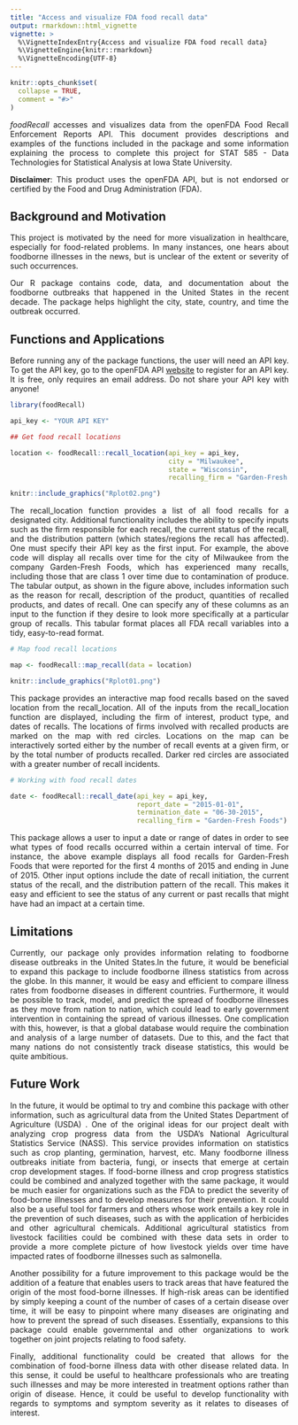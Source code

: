 ```yaml
---
title: "Access and visualize FDA food recall data"
output: rmarkdown::html_vignette
vignette: >
  %\VignetteIndexEntry{Access and visualize FDA food recall data}
  %\VignetteEngine{knitr::rmarkdown}
  %\VignetteEncoding{UTF-8}
---
```


<style>
body {
text-align: justify}
</style>

```r
knitr::opts_chunk$set(
  collapse = TRUE,
  comment = "#>"
)
```


*foodRecall* accesses and visualizes data from the openFDA Food Recall Enforcement Reports API. This document provides descriptions and examples of the functions included in the package and some information explaining the process to complete this project for STAT 585 - Data Technologies for Statistical Analysis at Iowa State University.

**Disclaimer**: This product uses the openFDA API, but is not endorsed or certified by the Food and Drug Administration (FDA).

## Background and Motivation

This project is motivated by the need for more visualization in healthcare, especially for food-related problems. In many instances, one hears about foodborne illnesses in
the news, but is unclear of the extent or severity of such occurrences. 

Our R package contains code, data, and documentation about the foodborne outbreaks that happened in the United States in the recent decade. The package helps highlight the city, state, country, and time the outbreak occurred.

## Functions and Applications

Before running any of the package functions, the user will need an API key.
To get the API key, go to the openFDA API [website](https://open.fda.gov/apis/authentication/) to register for an API key. It is free, only requires an email address. Do not share your API key with anyone!


```r

library(foodRecall)

api_key <- "YOUR API KEY"

## Get food recall locations

location <- foodRecall::recall_location(api_key = api_key,
                                        city = "Milwaukee", 
                                        state = "Wisconsin", 
                                        recalling_firm = "Garden-Fresh Foods")
```


```r

knitr::include_graphics("Rplot02.png")

```


The recall_location function provides a list of all food recalls for a designated city. Additional functionality includes the ability to specify inputs such as the firm responsible for each recall, the current status of the recall, and the distribution pattern (which states/regions the recall has affected). One must specify their API key as the first input. For example, the above code will display all recalls over time for the city of Milwaukee from the company Garden-Fresh Foods, which has experienced many recalls, including those that are class 1 over time due to contamination of produce. The tabular output, as shown in the figure above, includes information such as the reason for recall, description of the product, quantities of recalled products, and dates of recall. One can specify any of these columns as an input to the function if they desire to look more specifically at a particular group of recalls. This tabular format places all FDA recall variables into a tidy, easy-to-read format.

```r
# Map food recall locations

map <- foodRecall::map_recall(data = location)

```


```r

knitr::include_graphics("Rplot01.png")

```


This package provides an interactive map food recalls based on the saved location from the recall_location. All of the inputs from the recall_location function are displayed, including the firm of interest, product type, and dates of recalls. The locations of firms involved with recalled products are marked on the map with red circles. Locations on the map can be interactively sorted either by the number of recall events at a given firm, or by the total number of products recalled. Darker red circles are associated with a greater number of recall incidents.


```r

# Working with food recall dates

date <- foodRecall::recall_date(api_key = api_key,
                                report_date = "2015-01-01", 
                                termination_date = "06-30-2015", 
                                recalling_firm = "Garden-Fresh Foods")
```



This package allows a user to input a date or range of dates in order to see 
what types of food recalls occurred within  a certain interval of time.
For instance, the above example displays all food recalls for Garden-Fresh Foods
that were reported for the first 4 months of 2015 and ending in June of 2015. Other input options include the date of recall initiation, the current status of the recall, and the distribution pattern of the recall. This makes it easy and efficient to see the status of any current or past recalls that might have had an impact at a certain time.

## Limitations 

Currently, our package only provides information relating to foodborne disease outbreaks 
in the United States.In the future, it would be beneficial to expand this package to include foodborne illness statistics from across the globe. In this manner, it would be
easy and efficient to compare illness rates from foodborne diseases in different
countries. Furthermore, it would be possible to track, model, and predict the spread of 
foodborne illnesses as they move from nation to nation, which could lead to early
government intervention in containing the spread of various illnesses. One complication with this, however, is that a global database would require the combination and analysis of
a large number of datasets. Due to this, and the fact that many nations do not consistently track disease statistics, this would be quite ambitious.

## Future Work

In the future, it would be optimal to try and combine this package with other information,
such as agricultural data from the United States Department of Agriculture (USDA)
. One of the original ideas for our project dealt with analyzing crop progress data from the USDA's National Agricultural Statistics Service (NASS). This service provides information on
statistics such as crop planting, germination, harvest, etc. Many foodborne illness outbreaks 
initiate from bacteria, fungi, or insects that emerge at certain crop development stages.
If food-borne illness and crop progress statistics could be combined and analyzed together with the same package, it would be much easier for organizations such as the FDA to predict the 
severity of food-borne illnesses and to develop measures for their prevention. It
could also be a useful tool for farmers and others whose work entails a key role
in the prevention of such diseases, such as with the application of herbicides
and other agricultural chemicals. Additional agricultural statistics from
livestock facilities could be combined with these data sets in order to 
provide a more complete picture of how livestock yields over time have impacted
rates of foodborne illnesses such as salmonella.

Another possibility for a future improvement to this package would be the addition
of a feature that enables users to track areas that have featured the origin of
the most food-borne illnesses. If high-risk areas can be identified by simply keeping
a count of the number of cases of a certain disease over time, it will be easy to
pinpoint where many diseases are originating and how to prevent the spread of such
diseases. Essentially, expansions to this package could enable governmental and other
organizations to work together on joint projects relating to food safety.

Finally, additional functionality could be created that allows for the combination
of food-borne illness data with other disease related data. In this sense, it could
be useful to healthcare professionals who are treating such illnesses and may be more
interested in treatment options rather than origin of disease. Hence, it could be useful
to develop functionality with regards to symptoms and symptom severity as it relates to
diseases of interest.


